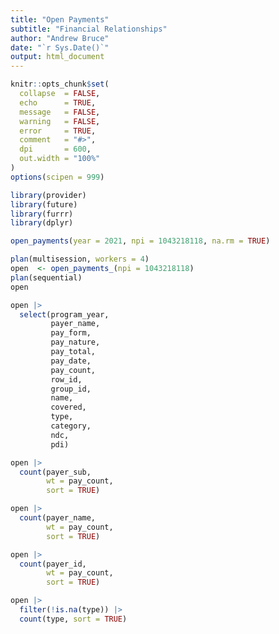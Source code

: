 ```yaml
---
title: "Open Payments"
subtitle: "Financial Relationships"
author: "Andrew Bruce"
date: "`r Sys.Date()`"
output: html_document
---
```


```r
knitr::opts_chunk$set(
  collapse  = FALSE,
  echo      = TRUE, 
  message   = FALSE, 
  warning   = FALSE,
  error     = TRUE,
  comment   = "#>",
  dpi       = 600, 
  out.width = "100%"
)
options(scipen = 999)
```

```r
library(provider)
library(future)
library(furrr)
library(dplyr)
```

```r
open_payments(year = 2021, npi = 1043218118, na.rm = TRUE)
```



```r
plan(multisession, workers = 4)
open  <- open_payments_(npi = 1043218118)
plan(sequential)
open
```


```r
open |> 
  select(program_year, 
         payer_name, 
         pay_form,
         pay_nature,
         pay_total, 
         pay_date, 
         pay_count, 
         row_id, 
         group_id, 
         name, 
         covered,
         type, 
         category, 
         ndc,
         pdi)
```


```r
open |> 
  count(payer_sub,
        wt = pay_count,
        sort = TRUE)
```


```r
open |> 
  count(payer_name,
        wt = pay_count,
        sort = TRUE)
```


```r
open |> 
  count(payer_id,
        wt = pay_count,
        sort = TRUE)
```


```r
open |> 
  filter(!is.na(type)) |> 
  count(type, sort = TRUE)
```



